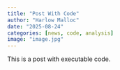 ```yaml
---
title: "Post With Code"
author: "Harlow Malloc"
date: "2025-08-24"
categories: [news, code, analysis]
image: "image.jpg"
---
```


This is a post with executable code.
